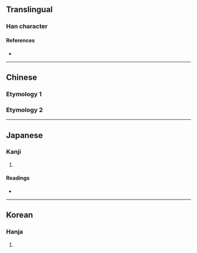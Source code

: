 {{also|堊|聖}}
{{character info/new}}
==Translingual==

===Han character===
{{Han char|rn=32|rad=土|as=06|sn=9|four=|canj=MCG|ids=⿱亚土}}
====References====
* {{Han ref|kx=0228.291|dkj=05085|hdz=10437.100|uh=57A9|ud=22441}}

----

==Chinese==
===Etymology 1===
{{zh-see|堊}}

===Etymology 2===
{{zh-see|聖|v}}

----

==Japanese==

===Kanji===
{{ja-kanji|grade=|rs=土06}}

# {{defn|lang=ja|sort=土06}}

====Readings====
* {{ja-readings|on=[[せい]] (sei), [[しょう]] (shō)|kun=[[ひじり]] (hijiri)}}

----

==Korean==

===Hanja===
{{ko-hanja|hangeul=성|rv=seong|mr=sŏng}}

# {{defn|lang=ko|sort=土06}}